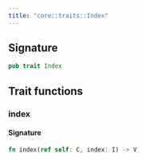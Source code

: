 ```yaml
---
title: "core::traits::Index"
---
```






## Signature

```rust
pub trait Index
```



## Trait functions

### index







#### Signature

```rust
fn index(ref self: C, index: I) -> V
```


